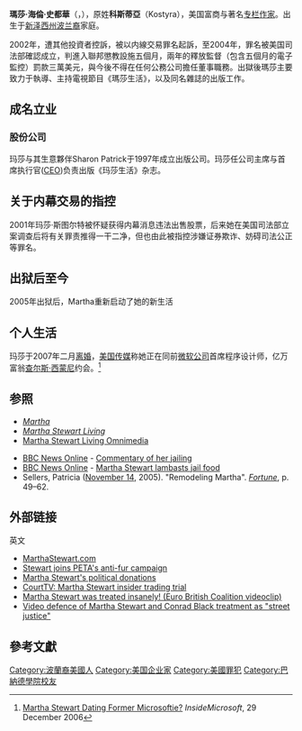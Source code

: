 {{noteTA
|T=zh-cn:玛莎·斯图尔特;zh-tw:瑪莎·史都華;zh-hk:瑪莎·史超域;
|1=zh-cn:斯图尔特;zh-tw:史都華;zh-hk:史超域;
}}
{{Infobox Celebrity
| name = 瑪莎·史都華<br>{{small|{{lang|en|Martha Stewart}}}}
| image = Martha Stewart 2011 Shankbone.JPG
| birth_name = Martha Helen Kostyra
| birth_date = {{birth date and age|1941|8|3}}
| birth_place ={{USA}}[[新泽西州|新泽西州]][[澤西市|澤西市]]
| ethnicity = [[波兰|波兰裔]]
| death_date =
| death_place =
| occupation = [[电视|电视]]和[[杂志|杂志]]专栏
| salary =   
| networth = {{profit}} $970 million [http://www.transworldnews.com/NewsStory.aspx?storyid=12110&ret=news.aspx&cat=Entertainment], [http://www.forbes.com/2007/01/17/richest-women-entertainment-tech-media-cz_lg_richwomen07_0118womenstars_lander.html]
| spouse = {{marriage|安德魯·史都華|1961|1990|divorced}}
| website = [http://www.marthastewart.com/ marthastewart.com]
| footnotes =
| children = [[Alexis_Stewart|Alexis Stewart]]
}}

'''瑪莎·海倫·史都華'''（{{lang-en|'''Martha Helen Stewart'''}}，{{bd|1941年|8月3日|catIdx=Stewart,Martha}}），原姓'''科斯蒂亞'''（Kostyra），美国富商与著名[[作家|专栏作家]]。出生于[[新泽西州|新泽西州]][[波兰|波兰裔]]家庭。 

2002年，遭其他投資者控訴，被以内線交易罪名起訴，至2004年，罪名被美国司法部確認成立，判進入聯邦懲教設施五個月，兩年的釋放監督（包含五個月的電子監控）罰款三萬美元，與今後不得在任何公務公司擔任董事職務。出獄後瑪莎主要致力于執導、主持電視節目《瑪莎生活》，以及同名雜誌的出版工作。

==成名立业==

===股份公司===

玛莎与其生意夥伴Sharon Patrick于1997年成立出版公司。玛莎任公司主席与首席执行官([[CEO|CEO]])负责出版《玛莎生活》杂志。

==关于内幕交易的指控==
2001年玛莎·斯图尔特被怀疑获得内幕消息违法出售股票，后来她在美国司法部立案调查后将有关罪责推得一干二净，但也由此被指控涉嫌证券欺诈、妨碍司法公正等罪名。

==出狱后至今==


2005年出狱后，Martha重新启动了她的新生活

==个人生活==

玛莎于2007年二月[[离婚|离婚]]，[[美国|美国]][[传媒|传媒]]称她正在同前[[微软公司|微软公司]]首席程序设计师，亿万富翁[[查尔斯·西蒙尼|查尔斯·西蒙尼]]约会。<ref>[http://microsoft.blognewschannel.com/archives/2006/12/29/martha-stewart-dating-former-microsoftie/ Martha Stewart Dating Former Microsoftie?] {{Wayback|url=http://microsoft.blognewschannel.com/archives/2006/12/29/martha-stewart-dating-former-microsoftie/ |date=20160827115412 }} ''InsideMicrosoft'', 29 December 2006</ref>

==参照==
* ''[[Martha_(TV_series)|Martha]]''
* ''[[Martha_Stewart_Living|Martha Stewart Living]]''
* [[Martha_Stewart_Living_Omnimedia|Martha Stewart Living Omnimedia]]
<!--
 
===News stories=== -->
*[[BBC_News_Online|BBC News Online]] - [http://news.bbc.co.uk/2/hi/business/3714004.stm Commentary of her jailing]
*[[BBC_News_Online|BBC News Online]] - [http://news.bbc.co.uk/1/hi/world/americas/4119501.stm Martha Stewart lambasts jail food]
*Sellers, Patricia ([[November_14|November 14]], 2005). "Remodeling Martha". ''[[Fortune_(magazine)|Fortune]]'', p. 49–62.

==外部链接==
{{wikiquote}}
英文
*[http://www.marthastewart.com/ MarthaStewart.com] {{Wayback|url=http://www.marthastewart.com/ |date=20100925160919 }}
*[https://web.archive.org/web/20070504152253/http://www.furisdead.com/feat-martha.asp Stewart joins PETA's anti-fur campaign]
*[https://web.archive.org/web/20070103020044/http://www.newsmeat.com/ceo_political_donations/Martha_Stewart.php Martha Stewart's political donations]
*[https://web.archive.org/web/20070406034528/http://www.courttv.com/trials/stewart/ CourtTV: Martha Stewart insider trading trial] 
*[http://video.google.ca/videoplay?docid=4702946952270973516/ Martha Stewart was treated insanely! (Euro British Coalition videoclip)]{{Dead link|date=2019年4月 |bot=InternetArchiveBot |fix-attempted=yes }}
*[http://video.google.ca/videoplay?docid=5045776921133165494/ Video defence of Martha Stewart and Conrad Black treatment as "street justice"]{{Dead link|date=2019年4月 |bot=InternetArchiveBot |fix-attempted=yes }}

== 參考文獻 ==
{{reflist}}

{{Authority control}}
{{DEFAULTSORT:Stewart, Martha}}

[[Category:波蘭裔美國人|Category:波蘭裔美國人]]
[[Category:美国企业家|Category:美国企业家]]
[[Category:美國罪犯|Category:美國罪犯]]
[[Category:巴納德學院校友|Category:巴納德學院校友]]

<!--[[Category:Alumnae_of_women's_universities_and_colleges|Category:Alumnae of women's universities and colleges]]
[[Category:American_television_personalities|Category:American television personalities]]
[[Category:Daytime_Emmy_Award_winners|Category:Daytime Emmy Award winners]]
[[Category:Incarcerated_celebrities|Category:Incarcerated celebrities]]
[[Category:Magazine_founders|Category:Magazine founders]]
[[Category:Magazine_publishers_(people)|Category:Magazine publishers (people)]]
[[Category:Participants_in_American_reality_television_series|Category:Participants in American reality television series]]
[[Category:People_from_Jersey_City|Category:People from Jersey City]]
[[Category:People_from_New_Jersey|Category:People from New Jersey]]
[[Category:People_from_Westport,_Connecticut|Category:People from Westport, Connecticut]]
[[Category:Polish-Americans|Category:Polish-Americans]]
[[Category:Prisoners_convicted_of_white-collar_crimes|Category:Prisoners convicted of white-collar crimes]]-->